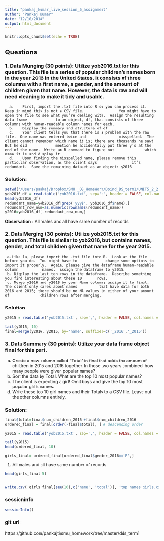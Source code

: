 ```yaml
---
title: "pankaj_kumar_live_session_5_assignment"
author: "Pankaj Kumar"
date: "12/10/2018"
output: html_document
---
```


```r
knitr::opts_chunk$set(echo = TRUE)
```

## Questions

###  1.	Data Munging (30 points): Utilize yob2016.txt for this question. This file is a series of popular children’s names born in the year 2016 in the United States.  It consists of three columns with a first name, a gender, and the amount of children given that name.  However, the data is raw and will need cleaning to make it tidy and usable.
      a.	First, import the .txt file into R so you can process it.  Keep in mind this is not a CSV file.                You might have to open the file to see what you’re dealing with.  Assign the resulting data frame             to an object, df, that consists of three columns with human-readable column names for each.
      b.	Display the summary and structure of df
      c.	Your client tells you that there is a problem with the raw file.  One name was entered twice and               misspelled.  The client cannot remember which name it is; there are thousands he saw! But he did             mention he accidentally put three y’s at the end of the name.  Write an R command to figure out              which name it is and display it.
      d.	Upon finding the misspelled name, please remove this particular observation, as the client says                it’s redundant.  Save the remaining dataset as an object: y2016 

### Solution:

``` r
setwd('/Users/pankaj/Dropbox/SMU _DS_HomeWork/Doind_DS_term1/UNIT5_2_2')
yob2016_df = read.table('yob2016.txt', sep=';', header = FALSE, col.names = c('name' , 'gender', 'num_children'))
head(yob2016_df)
redundant_name=yob2016_df[grep('yyy$', yob2016_df$name),]
redundant_row_num=as.numeric(rownames(redundant_name))
y2016=yob2016_df[-redundant_row_num,]

```

**Observation** :  All males and all have same number of records


### 2.	Data Merging (30 points): Utilize yob2015.txt for this question.  This file is similar to yob2016, but contains names, gender, and total children given that name for the year 2015.
     a.Like 1a, please import the .txt file into R.  Look at the file before you do.  You might have to             change some options to import it properly.  Again, please give the dataframe human-readable column           names.  Assign the dataframe to y2015.  
     b.	Display the last ten rows in the dataframe.  Describe something you find interesting about these 10       rows.
     c.	Merge y2016 and y2015 by your Name column; assign it to final.  The client only cares about names          that have data for both 2016 and 2015; there should be no NA values in either of your amount of              children rows after merging.

### Solution 

```r

y2015 = read.table('yob2015.txt', sep=',', header = FALSE, col.names = c('name' , 'gender', 'num_children'))

tail(y2015, 10)
final=merge(y2016, y2015, by='name', suffixes=c('_2016','_2015'))

```

### 3.	Data Summary (30 points): Utilize your data frame object final for this part.
  a.	Create a new column called “Total” in final that adds the amount of children in 2015 and 2016 together.       In those two years combined, how many people were given popular names?
  b.	Sort the data by Total.  What are the top 10 most popular names?
  c.	The client is expecting a girl!  Omit boys and give the top 10 most popular girl’s names.
  d.	Write these top 10 girl names and their Totals to a CSV file.  Leave out the other columns entirely.

### Solution: 

``` r

final$total=final$num_children_2015 +final$num_children_2016
ordered_final = final[order(-final$total), ] # descending order

y2015 = read.table('yob2015.txt', sep=',', header = FALSE, col.names = c('name' , 'gender', 'num_children'))

tail(y2015)
head(ordered_final, 10)

girls_final= ordered_final[ordered_final$gender_2016=='F',]
```

1) All males and all have same number of records

``` r
head(girls_final,5)


write.csv( girls_final[seq(10),c('name', 'total')], 'top_names_girls.csv', row.names = FALSE )

```


### sessioninfo 
``` r
sessionInfo()
```

### git url:

https://github.com/pankajti/smu_homework/tree/master/dds_term1
